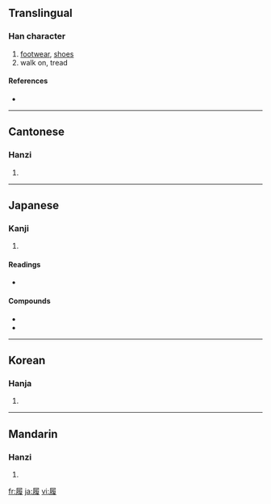 {{also|履}}
==Translingual==

===Han character===
{{Han char|rn=44|rad=尸|as=12|sn=15|four=7724<sub>7</sub>|canj=尸竹人水 (SHOE)}}

# [[footwear]], [[shoes]]
# walk on, tread

====References====
* {{Han ref|kx=0303.410|dkj=07799|dj=0602.010|hdz=20980.030|uh=5C65|ud=23653|bh=BC69|bd=48233}}

----

==Cantonese==

===Hanzi===
{{yue-hanzi|jyut=|y=lei5, leui5}}

# {{defn|Cantonese}}

----

==Japanese==

===Kanji===
{{ja-kanji|grade=c|rs=尸12}}

# {{defn|Japanese}}

====Readings====
* {{ja-readings|on=[[り]] (ri)|kun=[[はく]] (haku), [[くつ]] (kutsu), [[ふむ]] (fumu)}}

====Compounds====
* {{term|履く||to wear (on the lower body)|tr=はく, haku|lang=ja|sc=Jpan}}
* {{term|草履||[[zori]]|tr=ぞうり, zōri|lang=ja|sc=Jpan}}

----

==Korean==

===Hanja===
{{ko-hanja|hangeul=리|rv=ri|mr=ri}}

# {{defn|Korean}}

----

==Mandarin==

===Hanzi===
{{cmn-hanzi|pin=[[lǚ]] ([[lü3]])|wg=lü<sup>3</sup>}}

# {{defn|Mandarin}}

[[fr:履]]
[[ja:履]]
[[vi:履]]